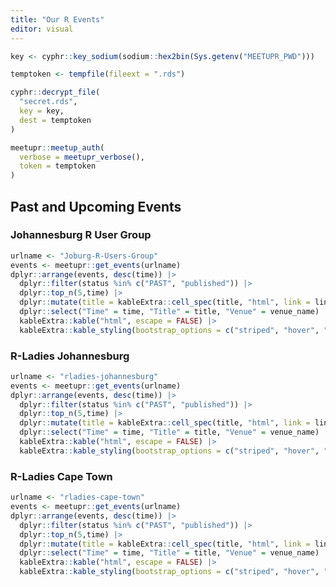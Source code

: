 ```yaml
---
title: "Our R Events"
editor: visual
---
```


```r
key <- cyphr::key_sodium(sodium::hex2bin(Sys.getenv("MEETUPR_PWD")))

temptoken <- tempfile(fileext = ".rds")

cyphr::decrypt_file(
  "secret.rds",
  key = key,
  dest = temptoken
)

meetupr::meetup_auth(
  verbose = meetupr_verbose(),
  token = temptoken
)
```

## Past and Upcoming Events

### Johannesburg R User Group

```r
urlname <- "Joburg-R-Users-Group"
events <- meetupr::get_events(urlname)
dplyr::arrange(events, desc(time)) |>
  dplyr::filter(status %in% c("PAST", "published")) |>
  dplyr::top_n(5,time) |>
  dplyr::mutate(title = kableExtra::cell_spec(title, "html", link = link)) |>
  dplyr::select("Time" = time, "Title" = title, "Venue" = venue_name) |>
  kableExtra::kable("html", escape = FALSE) |>
  kableExtra::kable_styling(bootstrap_options = c("striped", "hover", "condensed", "responsive"))
```

### R-Ladies Johannesburg

```r
urlname <- "rladies-johannesburg"
events <- meetupr::get_events(urlname)
dplyr::arrange(events, desc(time)) |>
  dplyr::filter(status %in% c("PAST", "published")) |>
  dplyr::top_n(5,time) |>
  dplyr::mutate(title = kableExtra::cell_spec(title, "html", link = link)) |>
  dplyr::select("Time" = time, "Title" = title, "Venue" = venue_name) |>
  kableExtra::kable("html", escape = FALSE) |>
  kableExtra::kable_styling(bootstrap_options = c("striped", "hover", "condensed", "responsive"))
```

### R-Ladies Cape Town

```r
urlname <- "rladies-cape-town"
events <- meetupr::get_events(urlname)
dplyr::arrange(events, desc(time)) |>
  dplyr::filter(status %in% c("PAST", "published")) |>
  dplyr::top_n(5,time) |>
  dplyr::mutate(title = kableExtra::cell_spec(title, "html", link = link)) |>
  dplyr::select("Time" = time, "Title" = title, "Venue" = venue_name) |>
  kableExtra::kable("html", escape = FALSE) |>
  kableExtra::kable_styling(bootstrap_options = c("striped", "hover", "condensed", "responsive"))
```
